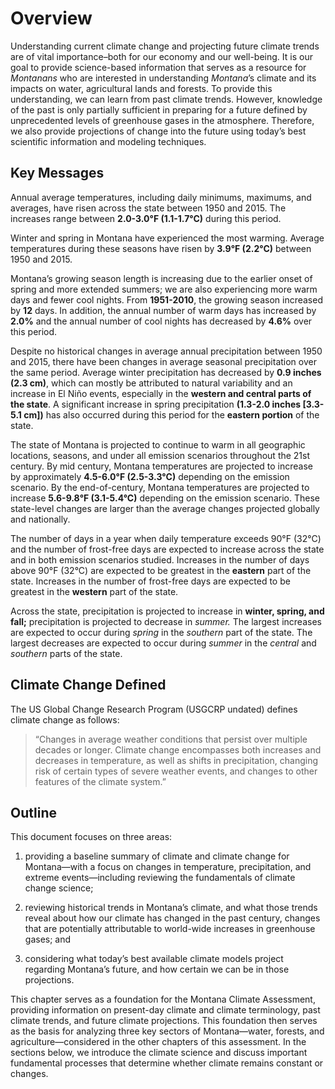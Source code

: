 # Overview {.unnumbered}

Understanding current climate change and projecting future climate trends are of vital importance–both for our economy and our well-being. It is our goal to provide science-based information that serves as a resource for *Montanans* who are interested in understanding *Montana*’s climate and its impacts on water, agricultural lands and forests. To provide this understanding, we can learn from past climate trends. However, knowledge of the past is only partially sufficient in preparing for a future defined by unprecedented levels of greenhouse gases in the atmosphere. Therefore, we also provide projections of change into the future using today’s best scientific information and modeling techniques.

## Key Messages
Annual average temperatures, including daily minimums, maximums, and averages, have risen across the state between 1950 and 2015. The increases range between **2.0-3.0°F (1.1-1.7°C)** during this period.

Winter and spring in Montana have experienced the most warming. Average temperatures during these seasons have risen by **3.9°F (2.2°C)** between 1950 and 2015.

Montana’s growing season length is increasing due to the earlier onset of spring and more extended summers; we are also experiencing more warm days and fewer cool nights. From **1951-2010**, the growing season increased by **12** days. In addition, the annual number of warm days has increased by **2.0%** and the annual number of cool nights has decreased by **4.6%** over this period.

Despite no historical changes in average annual precipitation between 1950 and 2015, there have been changes in average seasonal precipitation over the same period. Average winter precipitation has decreased by **0.9 inches (2.3 cm)**, which can mostly be attributed to natural variability and an increase in El Niño events, especially in the **western and central parts of the state**. A significant increase in spring precipitation **(1.3-2.0 inches [3.3-5.1 cm])** has also occurred during this period for the **eastern portion** of the state.

The state of Montana is projected to continue to warm in all geographic locations, seasons, and under all emission scenarios throughout the 21st century. By mid century, Montana temperatures are projected to increase by approximately **4.5-6.0°F (2.5-3.3°C)** depending on the emission scenario. By the end-of-century, Montana temperatures are projected to increase **5.6-9.8°F (3.1-5.4°C)** depending on the emission scenario. These state-level changes are larger than the average changes projected globally and nationally.

The number of days in a year when daily temperature exceeds 90°F (32°C) and the number of frost-free days are expected to increase across the state and in both emission scenarios studied. Increases in the number of days above 90°F (32°C) are expected to be greatest in the **eastern** part of the state. Increases in the number of frost-free days are expected to be greatest in the **western** part of the state.

Across the state, precipitation is projected to increase in **winter, spring, and fall;** precipitation is projected to decrease in *summer.* The largest increases are expected to occur during *spring* in the *southern* part of the state. The largest decreases are expected to occur during *summer* in the *central* and *southern* parts of the state. 

## Climate Change Defined
The US Global Change Research Program (USGCRP undated) defines climate change as follows:

> “Changes in average weather conditions that persist over multiple decades or longer. Climate change encompasses both increases and decreases in temperature, as well as shifts in precipitation, changing risk of certain types of severe weather events, and changes to other features of the climate system.”

## Outline
This document focuses on three areas:

1. providing a baseline summary of climate and climate change for Montana—with a focus on changes in temperature, precipitation, and extreme events—including reviewing the fundamentals of climate change science;

2. reviewing historical trends in Montana’s climate, and what those trends reveal about how our climate has changed in the past century, changes that are potentially attributable to world-wide increases in greenhouse gases; and

3. considering what today’s best available climate models project regarding Montana’s future, and how certain we can be in those projections.

This chapter serves as a foundation for the Montana Climate Assessment, providing information on present-day climate and climate terminology, past climate trends, and future climate projections. This foundation then serves as the basis for analyzing three key sectors of Montana—water, forests, and agriculture—considered in the other chapters of this assessment. In the sections below, we introduce the climate science and discuss important fundamental processes that determine whether climate remains constant or changes.
